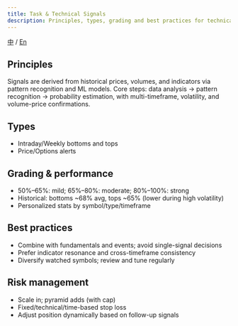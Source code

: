 ```yaml
---
title: Task & Technical Signals
description: Principles, types, grading and best practices for technical signals.
---
```


[中](/zh/documentation/task-signal) / [En](/en/documentation/task-signal)

## Principles
Signals are derived from historical prices, volumes, and indicators via pattern recognition and ML models.
Core steps: data analysis → pattern recognition → probability estimation, with multi-timeframe, volatility,
and volume-price confirmations.

## Types
- Intraday/Weekly bottoms and tops
- Price/Options alerts

## Grading & performance
- 50%–65%: mild; 65%–80%: moderate; 80%–100%: strong
- Historical: bottoms ~68% avg, tops ~65% (lower during high volatility)
- Personalized stats by symbol/type/timeframe

## Best practices
- Combine with fundamentals and events; avoid single-signal decisions
- Prefer indicator resonance and cross-timeframe consistency
- Diversify watched symbols; review and tune regularly

## Risk management
- Scale in; pyramid adds (with cap)
- Fixed/technical/time-based stop loss
- Adjust position dynamically based on follow-up signals

